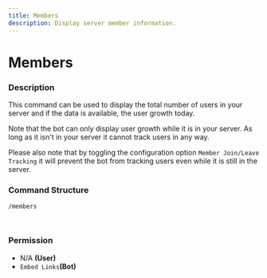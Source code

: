 ```yaml
---
title: Members
description: Display server member information.
---
```


# Members
### Description

This command can be used to display the total number of users in your server and if the data is available, the user growth today.

Note that the bot can only display user growth while it is in your server. As long as it isn't in your server it cannot track users in any way.&#x20;

Please also note that by toggling the configuration option `Member Join/Leave Tracking` it will prevent the bot from tracking users even while it is still in the server.

### Command Structure

```
/members
```

<figure><img src="https://i.imgur.com/sKuHqxs.png" alt=""><figcaption></figcaption></figure>

<figure><img src="https://i.imgur.com/9H0hYsL.png" alt=""><figcaption></figcaption></figure>

### **Permission**

* N/A **(User)**
* `Embed Links`**(Bot)**
